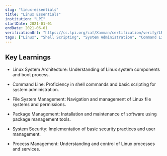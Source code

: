 ```yaml
---
slug: "linux-essentials"
title: "Linux Essentials"
institution: "LPI"
startDate: 2021-01-01
endDate: 2021-06-01
verificationUrl: "https://cs.lpi.org/caf/Xamman/certification/verify/LPI000402228/3jhzkjchku"
tags: ["Linux", "Shell Scripting", "System Administration", "Command Line", "File System", "Package Management", "Security"]
---
```


## Key Learnings

- Linux System Architecture: Understanding of Linux system components and boot process.

- Command Line: Proficiency in shell commands and basic scripting for system administration.

- File System Management: Navigation and management of Linux file systems and permissions.

- Package Management: Installation and maintenance of software using package management tools.

- System Security: Implementation of basic security practices and user management.

- Process Management: Understanding and control of Linux processes and services.
